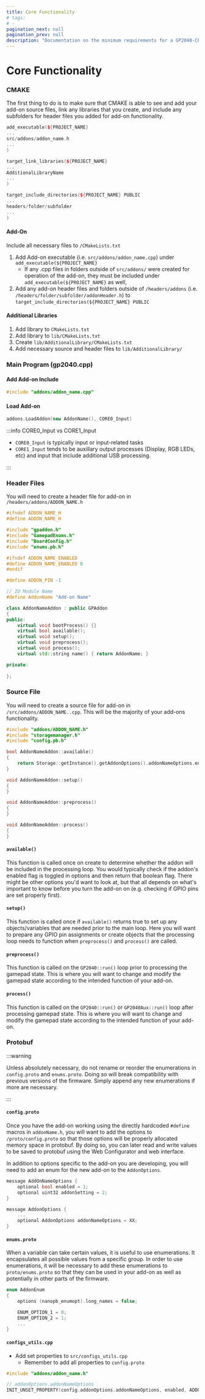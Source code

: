 ```yaml
---
title: Core Functionality
# tags:
# -
pagination_next: null
pagination_prev: null
description: "Documentation on the minimum requirements for a GP2040-CE add-on to function. Note: This does not include web configuration functionality and saving post-compile options to protobuf."
---
```


# Core Functionality

### CMAKE

The first thing to do is to make sure that CMAKE is able to see and add your add-on source files, link any libraries that you create, and include any subfolders for header files you added for add-on functionality.

```cpp
add_executable(${PROJECT_NAME}
...
src/addons/addon_name.h
...
)

target_link_libraries(${PROJECT_NAME}
...
AdditionalLibraryName
...
)

target_include_directories(${PROJECT_NAME} PUBLIC
...
headers/folder/subfolder
...
)
```

#### Add-On

Include all necessary files to `/CMakeLists.txt`

1. Add Add-on executable (i.e. `src/addons/addon_name.cpp`) under `add_executable(${PROJECT_NAME}`
	- If any .cpp files in folders outside of `src/addons/` were created for operation of the add-on, they must be included under `add_executable(${PROJECT_NAME}` as well,
2. Add any add-on header files and folders outside of `/headers/addons` (i.e. `/headers/folder/subfolder/addonHeader.h`) to `target_include_directories(${PROJECT_NAME} PUBLIC`

#### Additional Libraries

1. Add library to `CMakeLists.txt`
2. Add library to `lib/CMakeLists.txt`
3. Create `lib/AdditionalLibrary/CMakeLists.txt`
4. Add necessary source and header files to `lib/AdditionalLibrary/`

### Main Program (gp2040.cpp)

#### Add Add-on Include

```cpp
#include "addons/addon_name.cpp"
```

#### Load Add-on

```cpp
addons.LoadAddon(new AddonName(), CORE0_Input)
```

:::info CORE0_Input vs CORE1_Input

- `CORE0_Input` is typically input or input-related tasks
- `CORE1_Input` tends to be auxillary output processes (Display, RGB LEDs, etc) and input that include additional USB processing.

:::

### Header Files

You will need to create a header file for add-on in `/headers/addons/ADDON_NAME.h`

```cpp
#ifndef ADDON_NAME_H
#define ADDON_NAME_H

#include "gpaddon.h"
#include "GamepadEnums.h"
#include "BoardConfig.h"
#include "enums.pb.h"

#ifndef ADDON_NAME_ENABLED
#define ADDON_NAME_ENABLED 0
#endif

#define ADDON_PIN -1

// IO Module Name
#define AddonName "Add-on Name"

class AddonNameAddon : public GPAddon
{
public:
    virtual void bootProcess() {}
    virtual bool available();
    virtual void setup();
    virtual void preprocess();
    virtual void process();
    virtual std::string name() { return AddonName; }

private:
    
};

```

### Source File

You will need to create a source file for add-on in `/src/addons/ADDON_NAME..cpp`. This will be the majority of your add-ons functionality.

```cpp
#include "addons/ADDON_NAME.h"
#include "storagemanager.h"
#include "config.pb.h"

bool AddonNameAddon::available()
{
	return Storage::getInstance().getAddonOptions().addonNameOptions.enabled;
}

void AddonNameAddon::setup()
{
}

void AddonNameAddon::preprocess()
{
}

void AddonNameAddon::process()
{
}
```

#### `available()`

This function is called once on create to determine whether the addon will be included in the processing loop. You would typically check if the addon's enabled flag is toggled in options and then return that boolean flag. There might be other options you'd want to look at, but that all depends on what's important to know before you turn the add-on on (e.g. checking if GPIO pins are set properly first).

#### `setup()`

This function is called once if `available()` returns true to set up any objects/variables that are needed prior to the main loop. Here you will want to prepare any GPIO pin assignments or create objects that the processing loop needs to function when `preprocess()` and `process()` are called.

#### `preprocess()`

This function is called on the `GP2040::run()` loop prior to processing the gamepad state. This is where you will want to change and modify the gamepad state according to the intended function of your add-on.

#### `process()`

This function is called on the `GP2040::run()` or `GP2040Aux::run()` loop after processing gamepad state. This is where you will want to change and modify the gamepad state according to the intended function of your add-on.

### Protobuf

:::warning

Unless absolutely necessary, do not rename or reorder the enumerations in `config.proto` and `enums.proto`. Doing so will break compatibility with previous versions of the firmware. Simply append any new enumerations if more are necessary.

:::

#### `config.proto`

Once you have the add-on working using the directly hardcoded `#define` macros in `addonName.h`, you will want to add the options to `/proto/config.proto` so that those options will be properly allocated memory space in protobuf. By doing so, you can later read and write values to be saved to protobuf using the Web Configurator and web interface.

In addition to options specific to the add-on you are developing, you will need to add an enum for the new add-on to the `AddonOptions`.

```cpp
message AddOnNameOptions {
	optional bool enabled = 1;
	optional uint32 addonSetting = 2;
}

message AddonOptions {
	...
    optional AddonOptions addonNameOptions = XX;
}
```

#### `enums.proto` 

When a variable can take certain values, it is useful to use enumerations. It encapsulates all possible values from a specific group. In order to use enumerations, it will be necessary to add these enumerations to `proto/enums.proto` so that they can be used in your add-on as well as potentially in other parts of the firmware.

```cpp
enum AddonEnum
{
	options (nanopb_enumopt).long_names = false;

	ENUM_OPTION_1 = 0;
	ENUM_OPTION_2 = 1;
	...
}
```

#### `configs_utils.cpp`

- Add set properties to `src/configs_utils.cpp`
	- Remember to add all properties to `config.proto`

```cpp
#include "addons/addon_name.h"

// addonOptions.addonNameOptions
INIT_UNSET_PROPERTY(config.addonOptions.addonNameOptions, enabled, ADDON_NAME_ENABLED);

```
